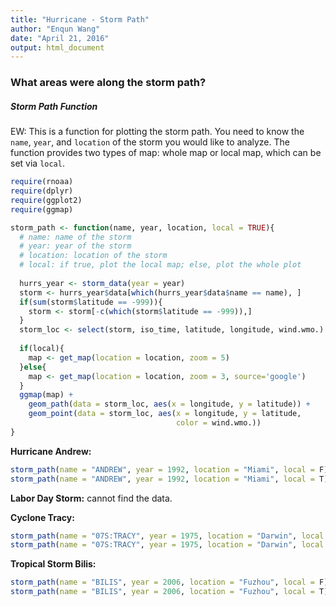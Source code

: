 ```yaml
---
title: "Hurricane - Storm Path"
author: "Enqun Wang"
date: "April 21, 2016"
output: html_document
---
```


### What areas were along the storm path?

##### Storm Path Function

EW: This is a function for plotting the storm path. You need to know the `name`, `year`, and `location` of the storm you would like to analyze. The function provides two types of map: whole map or local map, which can be set via `local`.

```r
require(rnoaa)
require(dplyr)
require(ggplot2)
require(ggmap)

storm_path <- function(name, year, location, local = TRUE){
  # name: name of the storm
  # year: year of the storm
  # location: location of the storm
  # local: if true, plot the local map; else, plot the whole plot
  
  hurrs_year <- storm_data(year = year)
  storm <- hurrs_year$data[which(hurrs_year$data$name == name), ] 
  if(sum(storm$latitude == -999)){
    storm <- storm[-c(which(storm$latitude == -999)),]
  }
  storm_loc <- select(storm, iso_time, latitude, longitude, wind.wmo.) 
  
  if(local){
    map <- get_map(location = location, zoom = 5) 
  }else{
    map <- get_map(location = location, zoom = 3, source='google')
  }
  ggmap(map) +
    geom_path(data = storm_loc, aes(x = longitude, y = latitude)) + 
    geom_point(data = storm_loc, aes(x = longitude, y = latitude, 
                                     color = wind.wmo.))
}
```

**Hurricane Andrew:**

```r
storm_path(name = "ANDREW", year = 1992, location = "Miami", local = F)
storm_path(name = "ANDREW", year = 1992, location = "Miami", local = T)
```

**Labor Day Storm:** cannot find the data.

**Cyclone Tracy:**

```r
storm_path(name = "07S:TRACY", year = 1975, location = "Darwin", local = F)
storm_path(name = "07S:TRACY", year = 1975, location = "Darwin", local = T)
```

**Tropical Storm Bilis:**

```r
storm_path(name = "BILIS", year = 2006, location = "Fuzhou", local = F)
storm_path(name = "BILIS", year = 2006, location = "Fuzhou", local = T)
```
